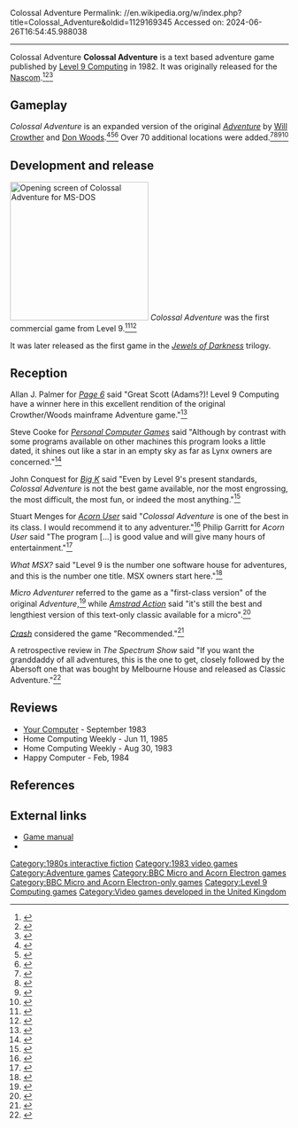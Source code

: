 Colossal Adventure
Permalink: //en.wikipedia.org/w/index.php?title=Colossal_Adventure&oldid=1129169345
Accessed on: 2024-06-26T16:54:45.988038



------
Colossal Adventure
{{Short description|1982 video game}}
{{Infobox video game
| collapsible = 
| state = 
| italic title = 
| title = Colossal Adventure
| image = Colossal Adventure cover.jpg
| alt = 
| caption = 
| developer = 
| publisher = [[Level 9 Computing]]
| series = 
| engine = 
| platforms = [[Nascom]] 
| released = 1982
| genre = Adventure
| modes = 
}}
'''Colossal Adventure''' is a text based adventure game published by [[Level 9 Computing]] in 1982. It was originally released for the [[Nascom]].<ref name="maher20121022">{{cite web | url=http://www.filfre.net/2012/10/level-9/ | title=Level 9 | work=The Digital Antiquarian | date=2012-10-22 | accessdate=10 July 2014 | author=Maher, Jimmy | url-status=live | archiveurl=https://web.archive.org/web/20140711194242/http://www.filfre.net/2012/10/level-9/ | archivedate=11 July 2014 }}</ref><ref>{{Cite web|url=http://www.mobygames.com/game/nascom/colossal-adventure|title=Colossal Adventure for Nascom (1982) - MobyGames|website=MobyGames|access-date=2018-06-16}}</ref><ref>{{Cite web|url=http://www.computinghistory.org.uk/det/12074/Colossal-Adventure/|title=Colossal Adventure - Computing History|website=www.computinghistory.org.uk|access-date=2018-06-16}}</ref>

==Gameplay==
''Colossal Adventure'' is an expanded version of the original ''[[Colossal Cave Adventure|Adventure]]'' by [[Will Crowther]] and [[Don Woods (programmer)|Don Woods]].<ref>{{Cite web|url=http://archive.org/details/vgmuseum_rainbird_colossaladv-alt2-manual/page/n1/mode/2up|title=MOCAGH.ORG: Rainbird Software: colossaladv alt2 manual|via=Internet Archive}}</ref><ref>{{Cite web|url=http://archive.org/details/ElectronUserVolume6/Electron-User-06-09/page/n23/mode/2up|title=Electron User Volume 6 1988-1989|via=Internet Archive}}</ref><ref>{{Cite web|url=http://archive.org/details/vgmuseum_redherring_redherring7/page/n21/mode/2up|title=redherring redherring7|via=Internet Archive}}</ref> Over 70 additional locations were added.<ref>{{Cite web|url=http://archive.org/details/retro_gamer/RetroGamer_006/page/56/mode/2up|title=Retro Gamer|via=Internet Archive}}</ref><ref>{{Cite web|url=http://archive.org/details/Your_64_Issue_006/page/9/mode/2up|title=Your 64 Issue 006|via=Internet Archive}}</ref><ref>{{Cite web|url=http://archive.org/details/zx-books-UK/SpectrumAdventures/page/20/mode/2up|title=ZX-Books (UK)|via=Internet Archive}}</ref><ref>{{cite web | title=Sinclair User Magazine Issue 038 : Free Download, Borrow, and Streaming : Internet Archive | website=Internet Archive | date=2020-06-10 | url=https://archive.org/details/sinclair-user-magazine-038/page/n59/mode/2up | access-date=2021-04-16}}</ref>

==Development and release==
[[Image:Colossaladventure.gif|left|thumb|250px|Opening screen of ''Colossal Adventure'' for MS-DOS]]
''Colossal Adventure'' was the first commercial game from Level 9.<ref>{{Cite web|url=http://archive.org/details/Page6-34-Jul88/page/n11/mode/2up|title=Page6 34 Jul88|via=Internet Archive}}</ref><ref>{{cite web | title=CVG Magazine Issue 010 : Free Download, Borrow, and Streaming : Internet Archive | website=Internet Archive | date=2020-06-10 | url=https://archive.org/details/cvg-magazine-010/page/n15/mode/2up | access-date=2021-04-16}}</ref>

It was later released as the first game in the ''[[Jewels of Darkness]]'' trilogy.

==Reception==
Allan J. Palmer for ''[[Page 6]]'' said "Great Scott (Adams?)! Level 9 Computing have a winner here in this excellent rendition of the original Crowther/Woods mainframe Adventure game."<ref>{{Cite web|url=http://archive.org/details/Page_6_Issue_10_1984-07_ABACUS_GB/page/n35/mode/2up|title=Page 6 - Issue 10 (1984-07)(ABACUS)(GB)|date=July 9, 1984|via=Internet Archive}}</ref>

Steve Cooke for ''[[Personal Computer Games]]'' said "Although by contrast with some programs available on other machines this program looks a little dated, it shines out like a star in an empty sky as far as Lynx owners are concerned."<ref>{{Cite web|url=http://archive.org/details/Personal_Computer_Games_Issue_05/page/100/mode/2up|title=Personal Computer Games Issue 05|via=Internet Archive}}</ref>

John Conquest for ''[[Big K (magazine)|Big K]]'' said "Even by Level 9's present standards, ''Colossal Adventure'' is not the best game available, nor the most engrossing, the most difficult, the most fun, or indeed the most anything."<ref>{{Cite web|url=http://archive.org/details/Big_K_Magazine_Issue_07/page/n55/mode/2up|title=Big K Magazine Issue 07|via=Internet Archive}}</ref>

Stuart Menges for ''[[Acorn User]]'' said "''Colossal Adventure'' is one of the best in its class. I would recommend it to any adventurer."<ref>{{Cite web|url=http://archive.org/details/AcornUser019-Feb84/page/n145/mode/2up|title=AcornUser019-Feb84|date=February 9, 1984|via=Internet Archive}}</ref> Philip Garritt for ''Acorn User'' said "The program [...] is good value and will give many hours of entertainment."<ref>{{Cite web|url=http://archive.org/details/AcornUser1982/Acorn%20User%20005%20Dec%2082/page/n41/mode/2up|title=Acorn User 1982 Magazine|via=Internet Archive}}</ref>

''What MSX?'' said "Level 9 is the number one software house for adventures, and this is the number one title. MSX owners start here."<ref>{{Cite web|url=http://archive.org/details/WhatMSX/What%20MSX%3F%20Vol1%20No4%201985%20Winter/page/n43/mode/2up|title=What MSX? (GB)|date=April 16, 1984|via=Internet Archive}}</ref>

''Micro Adventurer'' referred to the game as a "first-class version" of the original ''Adventure'',<ref>{{cite web | title=Micro Adventurer Issue 07 : Sunshine Books : Free Download, Borrow, and Streaming : Internet Archive | website=Internet Archive | date=2020-06-10 | url=https://archive.org/details/MicroAdventurer07-May84/page/n23/mode/2up | access-date=2021-04-16}}</ref> while ''[[Amstrad Action]]'' said "it's still the best and lengthiest version of this text-only classic available for a micro".<ref>{{Cite web|url=http://archive.org/details/Amstrad_Action_Issue_001/page/42/mode/2up|title=Amstrad Action Issue 001|via=Internet Archive}}</ref>

''[[Crash (magazine)|Crash]]'' considered the game "Recommended."<ref>{{Cite web|url=http://archive.org/details/Crash_Magazine_004/page/72/mode/2up|title=Crash Magazine 004|via=Internet Archive}}</ref>

A retrospective review in ''The Spectrum Show'' said "If you want the granddaddy of all adventures, this is the one to get, closely followed by the Abersoft one that was bought by Melbourne House and released as Classic Adventure."<ref>{{Cite web|url=http://archive.org/details/the_spectrum_show/TheSpectrumShow005/page/28/mode/2up|title=The Spectrum Show|via=Internet Archive}}</ref>

==Reviews==
*[[Your Computer (British magazine)|Your Computer]] - September 1983
*Home Computing Weekly - Jun 11, 1985
*Home Computing Weekly - Aug 30, 1983
*Happy Computer - Feb, 1984

== References ==
{{Reflist}}

==External links==
* [https://archive.org/details/ColossalAdventure/Colossal%20Adventure/mode/2up Game manual]
* {{IFDB|id=zjivkumr48f0zbqa}}

[[Category:1980s interactive fiction]]
[[Category:1983 video games]]
[[Category:Adventure games]]
[[Category:BBC Micro and Acorn Electron games]]
[[Category:BBC Micro and Acorn Electron-only games]]
[[Category:Level 9 Computing games]]
[[Category:Video games developed in the United Kingdom]]